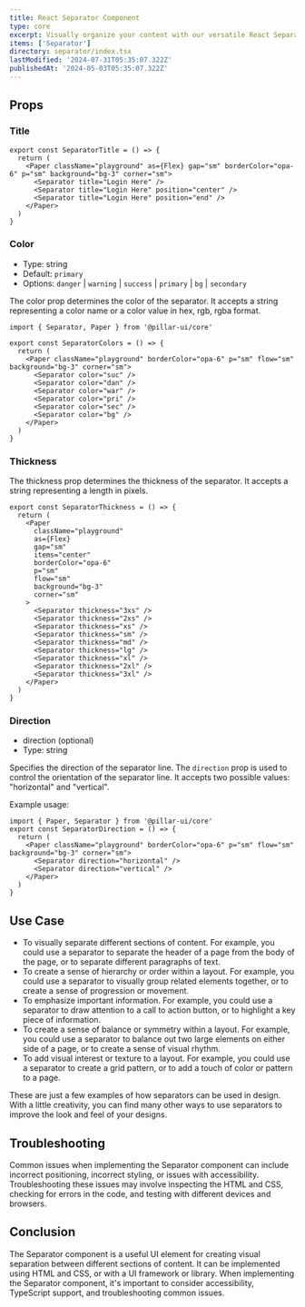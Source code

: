 ```yaml
---
title: React Separator Component
type: core
excerpt: Visually organize your content with our versatile React Separator component. A subtle yet powerful alternative to Chakra UI, adding clarity to your layouts.
items: ['Separator']
directory: separator/index.tsx
lastModified: '2024-07-31T05:35:07.322Z'
publishedAt: '2024-05-03T05:35:07.322Z'
---
```


## Props

### Title

<SeparatorTitle />

```tsx
export const SeparatorTitle = () => {
  return (
    <Paper className="playground" as={Flex} gap="sm" borderColor="opa-6" p="sm" background="bg-3" corner="sm">
      <Separator title="Login Here" />
      <Separator title="Login Here" position="center" />
      <Separator title="Login Here" position="end" />
    </Paper>
  )
}
```

### Color

- Type: string
- Default: `primary`
- Options: `danger` | `warning` | `success` | `primary` | `bg` | `secondary`

The color prop determines the color of the separator. It accepts a string representing a color name or a color value in hex, rgb, rgba format.

<SeparatorColors />

```tsx showLineNumbers title='_App.tsx'
import { Separator, Paper } from '@pillar-ui/core'

export const SeparatorColors = () => {
  return (
    <Paper className="playground" borderColor="opa-6" p="sm" flow="sm" background="bg-3" corner="sm">
      <Separator color="suc" />
      <Separator color="dan" />
      <Separator color="war" />
      <Separator color="pri" />
      <Separator color="sec" />
      <Separator color="bg" />
    </Paper>
  )
}
```

### Thickness

The thickness prop determines the thickness of the separator. It accepts a string representing a length in pixels.

<SeparatorThickness />

```tsx showLineNumbers title='_App.tsx'
export const SeparatorThickness = () => {
  return (
    <Paper
      className="playground"
      as={Flex}
      gap="sm"
      items="center"
      borderColor="opa-6"
      p="sm"
      flow="sm"
      background="bg-3"
      corner="sm"
    >
      <Separator thickness="3xs" />
      <Separator thickness="2xs" />
      <Separator thickness="xs" />
      <Separator thickness="sm" />
      <Separator thickness="md" />
      <Separator thickness="lg" />
      <Separator thickness="xl" />
      <Separator thickness="2xl" />
      <Separator thickness="3xl" />
    </Paper>
  )
}
```

### Direction

- direction (optional)
- Type: string

Specifies the direction of the separator line.
The `direction` prop is used to control the orientation of the separator line. It accepts two possible values: "horizontal" and "vertical".

Example usage:

<SeparatorDirection />

```tsx
import { Paper, Separator } from '@pillar-ui/core'
export const SeparatorDirection = () => {
  return (
    <Paper className="playground" borderColor="opa-6" p="sm" flow="sm" background="bg-3" corner="sm">
      <Separator direction="horizontal" />
      <Separator direction="vertical" />
    </Paper>
  )
}
```

## Use Case

- To visually separate different sections of content. For example, you could use a separator to separate the header of a page from the body of the page, or to separate different paragraphs of text.
- To create a sense of hierarchy or order within a layout. For example, you could use a separator to visually group related elements together, or to create a sense of progression or movement.
- To emphasize important information. For example, you could use a separator to draw attention to a call to action button, or to highlight a key piece of information.
- To create a sense of balance or symmetry within a layout. For example, you could use a separator to balance out two large elements on either side of a page, or to create a sense of visual rhythm.
- To add visual interest or texture to a layout. For example, you could use a separator to create a grid pattern, or to add a touch of color or pattern to a page.

These are just a few examples of how separators can be used in design. With a little creativity, you can find many other ways to use separators to improve the look and feel of your designs.

## Troubleshooting

Common issues when implementing the Separator component can include incorrect positioning, incorrect styling, or issues with accessibility. Troubleshooting these issues may involve inspecting the HTML and CSS, checking for errors in the code, and testing with different devices and browsers.

## Conclusion

The Separator component is a useful UI element for creating visual separation between different sections of content. It can be implemented using HTML and CSS, or with a UI framework or library. When implementing the Separator component, it's important to consider accessibility, TypeScript support, and troubleshooting common issues.
